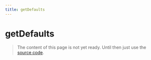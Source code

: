 ```yaml
---
title: getDefaults
---
```


# getDefaults

> The content of this page is not yet ready. Until then just use the [source code](https://github.com/fabian-hiller/valibot/blob/main/library/src/methods/getDefaults/getDefaults.ts).
